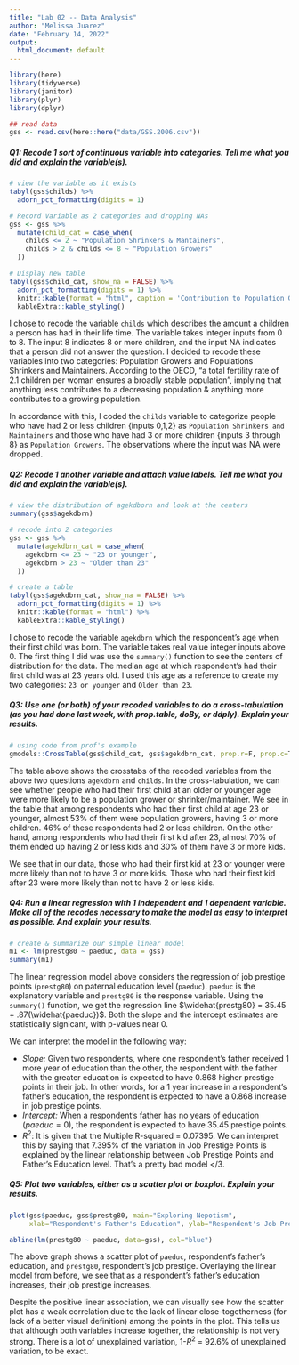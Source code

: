 ```yaml
---
title: "Lab 02 -- Data Analysis"
author: "Melissa Juarez"
date: "February 14, 2022"
output:
  html_document: default
---
```


```r
library(here)
library(tidyverse)
library(janitor)
library(plyr)
library(dplyr)

## read data
gss <- read.csv(here::here("data/GSS.2006.csv"))
```

##### Q1: Recode 1 *sort of* continuous variable into categories. Tell me what you did and explain the variable(s).

```r
# view the variable as it exists
tabyl(gss$childs) %>%
  adorn_pct_formatting(digits = 1)

# Record Variable as 2 categories and dropping NAs
gss <- gss %>% 
  mutate(child_cat = case_when(
    childs <= 2 ~ "Population Shrinkers & Mantainers",
    childs > 2 & childs <= 8 ~ "Population Growers"
  ))

# Display new table
tabyl(gss$child_cat, show_na = FALSE) %>%
  adorn_pct_formatting(digits = 1) %>%
  knitr::kable(format = "html", caption = 'Contribution to Population Growth among 2006 GSS Respondents') %>%
  kableExtra::kable_styling()

```

I chose to recode the variable `childs` which describes the amount a children a person has had in their life time.
The variable takes integer inputs from 0 to 8.
The input 8 indicates 8 or more children, and the input NA indicates that a person did not answer the question.
I decided to recode these variables into two categories: Population Growers and Populations Shrinkers and Maintainers.
According to the OECD, "a total fertility rate of 2.1 children per woman ensures a broadly stable population", implying that anything less contributes to a decreasing population & anything more contributes to a growing population.

In accordance with this, I coded the `childs` variable to categorize people who have had 2 or less children {inputs 0,1,2} as `Population Shrinkers and Maintainers` and those who have had 3 or more children {inputs 3 through 8} as `Population Growers`.
The observations where the input was NA were dropped.

##### Q2: Recode 1 another variable and attach value labels. Tell me what you did and explain the variable(s).

```r
# view the distribution of agekdborn and look at the centers
summary(gss$agekdbrn)

# recode into 2 categories
gss <- gss %>% 
  mutate(agekdbrn_cat = case_when(
    agekdbrn <= 23 ~ "23 or younger",
    agekdbrn > 23 ~ "Older than 23"
  ))

# create a table
tabyl(gss$agekdbrn_cat, show_na = FALSE) %>%
  adorn_pct_formatting(digits = 1) %>%
  knitr::kable(format = "html") %>%
  kableExtra::kable_styling()
```

I chose to recode the variable `agekdbrn` which the respondent's age when their first child was born.
The variable takes real value integer inputs above 0.
The first thing I did was use the `summary()` function to see the centers of distribution for the data.
The median age at which respondent's had their first child was at 23 years old.
I used this age as a reference to create my two categories: `23 or younger` and `Older than 23`.

##### Q3: Use one (or both) of your recoded variables to do a cross-tabulation (as you had done last week, with prop.table, doBy, or ddply). Explain your results.

```r
# using code from prof's example
gmodels::CrossTable(gss$child_cat, gss$agekdbrn_cat, prop.r=F, prop.c=T, prop.t=F, prop.chisq=F, format="SPSS") 
```

The table above shows the crosstabs of the recoded variables from the above two questions `agekdbrn` and `childs`.
In the cross-tabulation, we can see whether people who had their first child at an older or younger age were more likely to be a population grower or shrinker/maintainer.
We see in the table that among respondents who had their first child at age 23 or younger, almost 53% of them were population growers, having 3 or more children.
46% of these respondents had 2 or less children.
On the other hand, among respondents who had their first kid after 23, almost 70% of them ended up having 2 or less kids and 30% of them have 3 or more kids.

We see that in our data, those who had their first kid at 23 or younger were more likely than not to have 3 or more kids.
Those who had their first kid after 23 were more likely than not to have 2 or less kids.

##### Q4: Run a linear regression with 1 independent and 1 dependent variable. Make all of the recodes necessary to make the model as easy to interpret as possible. And explain your results.

```r
# create & summarize our simple linear model
m1 <- lm(prestg80 ~ paeduc, data = gss)
summary(m1)

```

The linear regression model above considers the regression of job prestige points (`prestg80`) on paternal education level (`paeduc`).
`paeduc` is the explanatory variable and `prestg80` is the response variable.
Using the `summary()` function, we get the regression line $\widehat{prestg80} = 35.45 + .87(\widehat{paeduc})$.
Both the slope and the intercept estimates are statistically signicant, with p-values near 0.

We can interpret the model in the following way:

-   *Slope:* Given two respondents, where one respondent's father received 1 more year of education than the other, the respondent with the father with the greater education is expected to have 0.868 higher prestige points in their job. In other words, for a 1 year increase in a respondent's father's education, the respondent is expected to have a 0.868 increase in job prestige points.
-   *Intercept:* When a respondent's father has no years of education ($paeduc = 0$), the respondent is expected to have 35.45 prestige points.
-   $R^2$: It is given that the Multiple R-squared = 0.07395. We can interpret this by saying that 7.395% of the variation in Job Prestige Points is explained by the linear relationship between Job Prestige Points and Father's Education level. That's a pretty bad model \</3.

##### Q5: Plot two variables, either as a scatter plot or boxplot. Explain your results.

```r

plot(gss$paeduc, gss$prestg80, main="Exploring Nepotism",
     xlab="Respondent's Father's Education", ylab="Respondent's Job Prestige", pch=19) ## scatter X and Y ##

abline(lm(prestg80 ~ paeduc, data=gss), col="blue") 

```

The above graph shows a scatter plot of `paeduc`, respondent's father's education, and `prestg80`, respondent's job prestige.
Overlaying the linear model from before, we see that as a respondent's father's education increases, their job prestige increases.

Despite the positive linear association, we can visually see how the scatter plot has a weak correlation due to the lack of linear close-togetherness (for lack of a better visual definition) among the points in the plot.
This tells us that although both variables increase together, the relationship is not very strong.
There is a lot of unexplained variation, 1-$R^2$ = 92.6% of unexplained variation, to be exact.
